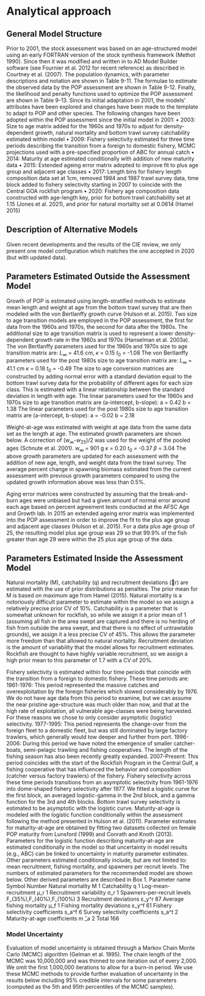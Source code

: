 # Analytical approach

## General Model Structure
Prior to 2001, the stock assessment was based on an age-structured model using an early FORTRAN version of the stock synthesis framework (Methot 1990). Since then it was modified and written in to AD Model Builder software (see Fournier et al. 2012 for recent reference) as described in Courtney et al. (2007). The population dynamics, with parameter descriptions and notation are shown in Table 9-11. The formulae to estimate the observed data by the POP assessment are shown in Table 9-12. Finally, the likelihood and penalty functions used to optimize the POP assessment are shown in Table 9-13.
Since its initial adaptation in 2001, the models’ attributes have been explored and changes have been made to the template to adapt to POP and other species. The following changes have been adopted within the POP assessment since the initial model in 2001:
•	2003: Size to age matrix added for the 1960s and 1970s to adjust for density-dependent growth, natural mortality and bottom trawl survey catchability estimated within model
•	2009: Fishery selectivity estimated for three time periods describing the transition from a foreign to domestic fishery, MCMC projections used with a pre-specified proportion of ABC for annual catch
•	2014: Maturity at age estimated conditionally with addition of new maturity data
•	2015: Extended ageing error matrix adopted to improve fit to plus age group and adjacent age classes
•	2017: Length bins for fishery length composition data set at 1cm, removed 1984 and 1987 trawl survey data, time block added to fishery selectivity starting in 2007 to coincide with the Central GOA rockfish program
•	2020: Fishery age composition data constructed with age-length key, prior for bottom trawl catchability set at 1.15 (Jones et al. 2021), and prior for natural mortality set at 0.0614 (Hamel 2015)

## Description of Alternative Models

Given recent developments and the results of the CIE review, we only present one model configuration which matches the one accepted in 2020 (but with updated data).

## Parameters Estimated Outside the Assessment Model

Growth of POP is estimated using length-stratified methods to estimate mean length and weight at age from the bottom trawl survey that are then modeled with the von Bertlanffy growth curve (Hulson et al. 2015). Two size to age transition models are employed in the POP assessment, the first for data from the 1960s and 1970s, the second for data after the 1980s. The additional size to age transition matrix is used to represent a lower density-dependent growth rate in the 1960s and 1970s (Hanselman et al. 2003a). The von Bertlanffy parameters used for the 1960s and 1970s size to age transition matrix are:
$L_\infty$ = 41.6 cm, $\kappa$ = 0.15	$t_0$ = -1.08
The von Bertlanffy parameters used for the post 1980s size to age transition matrix are:
$L_\infty$ = 41.1 cm	$\kappa$ = 0.18	$t_0$ = -0.49
The size to age conversion matrices are constructed by adding normal error with a standard deviation equal to the bottom trawl survey data for the probability of different ages for each size class. This is estimated with a linear relationship between the standard deviation in length with age. The linear parameters used for the 1960s and 1970s size to age transition matrix are (a-intercept, b-slope):
a = 0.42	b = 1.38
The linear parameters used for the post 1980s size to age transition matrix are (a-intercept, b-slope):
a = -0.02	b = 2.18

Weight-at-age was estimated with weight at age data from the same data set as the length at age. The estimated growth parameters are shown below. A correction of ($w_\infty$-$w_{25}$)/2 was used for the weight of the pooled ages (Schnute et al. 2001).
$w_\infty$ = 901 g	$\kappa$ = 0.20	$t_0$ = -0.37	$\beta$ = 3.04
The above growth parameters are updated for each assessment with the addition of new age, length, and weight data from the trawl survey. The average percent change in spawning biomass estimated from the current assessment with previous growth parameters compared to using the updated growth information above was less than 0.5%.

Aging error matrices were constructed by assuming that the break-and-burn ages were unbiased but had a given amount of normal error around each age based on percent agreement tests conducted at the AFSC Age and Growth lab. In 2015 an extended ageing error matrix was implemented into the POP assessment in order to improve the fit to the plus age group and adjacent age classes (Hulson et al. 2015). For a data plus age group of 25, the resulting model plus age group was 29 so that 99.9% of the fish greater than age 29 were within the 25 plus age group of the data.

## Parameters Estimated Inside the Assessment Model

Natural mortality (M), catchability (q) and recruitment deviations (r) are estimated with the use of prior distributions as penalties. The prior mean for M is based on maximum age from Hamel (2015). Natural mortality is a notoriously difficult parameter to estimate within the model so we assign a relatively precise prior CV of 10%. Catchability is a parameter that is somewhat unknown for rockfish, so while we assign it a prior mean of 1 (assuming all fish in the area swept are captured and there is no herding of fish from outside the area swept, and that there is no effect of untrawlable grounds), we assign it a less precise CV of 45%. This allows the parameter more freedom than that allowed to natural mortality. Recruitment deviation is the amount of variability that the model allows for recruitment estimates. Rockfish are thought to have highly variable recruitment, so we assign a high prior mean to this parameter of 1.7 with a CV of 20%. 

Fishery selectivity is estimated within four time periods that coincide with the transition from a foreign to domestic fishery. These time periods are:
	1961-1976: This period represented the massive catches and overexploitation by the foreign fisheries which slowed considerably by 1976. We do not have age data from this period to examine, but we can assume the near pristine age-structure was much older than now, and that at the high rate of exploitation, all vulnerable age-classes were being harvested. For these reasons we chose to only consider asymptotic (logistic) selectivity.
	1977-1995: This period represents the change-over from the foreign fleet to a domestic fleet, but was still dominated by large factory trawlers, which generally would tow deeper and further from port.
	1996-2006: During this period we have noted the emergence of smaller catcher-boats, semi-pelagic trawling and fishing cooperatives. The length of the fishing season has also been recently greatly expanded. 
	2007-Present: This period coincides with the start of the Rockfish Program in the Central Gulf, a fishing cooperative that has influenced the behavior and composition (catcher versus factory trawlers) of the fishery.
Fishery selectivity across these time periods transitions from an asymptotic selectivity from 1961-1976 into dome-shaped fishery selectivity after 1977. We fitted a logistic curve for the first block, an averaged logistic-gamma in the 2nd block, and a gamma function for the 3rd  and 4th blocks. Bottom trawl survey selectivity is estimated to be asymptotic with the logistic curve.
Maturity-at-age is modeled with the logistic function conditionally within the assessment following the method presented in Hulson et al. (2011). Parameter estimates for maturity-at-age are obtained by fitting two datasets collected on female POP maturity from Lunsford (1999) and Conrath and Knoth (2013). Parameters for the logistic function describing maturity-at-age are estimated conditionally in the model so that uncertainty in model results (e.g., ABC) can be linked to uncertainty in maturity parameter estimates. 
Other parameters estimated conditionally include, but are not limited to: mean recruitment, fishing mortality, and spawners per recruit levels. The numbers of estimated parameters for the recommended model are shown below. Other derived parameters are described in Box 1. 
Parameter name	Symbol	Number
Natural mortality	M	1
Catchability	q	1
Log-mean-recruitment	μ_r	1
Recruitment variability	σ_r	1
Spawners-per-recruit levels	F_(35%),F_(40%),F_(100%)  	3
Recruitment deviations	ε_y^r	87
Average fishing mortality	μ_f	1
Fishing mortality deviations	ε_y^f	61
Fishery selectivity coefficients	s_a^f	6
Survey selectivity coefficients	s_a^t	2
Maturity-at-age coefficients	m ̂_a	2
Total	 	166


### Model Uncertainty
Evaluation of model uncertainty is obtained through a Markov Chain Monte Carlo (MCMC) algorithm (Gelman et al. 1995). The chain length of the MCMC was 10,000,000 and was thinned to one iteration out of every 2,000. We omit the first 1,000,000 iterations to allow for a burn-in period. We use these MCMC methods to provide further evaluation of uncertainty in the results below including 95% credible intervals for some parameters (computed as the 5th and 95th percentiles of the MCMC samples).

